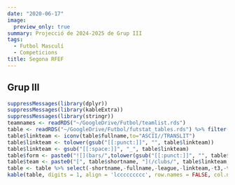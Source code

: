 ```yaml
---
date: "2020-06-17"
image:
  preview_only: true
summary: Projecció de 2024-2025 de Grup III
tags:
  - Futbol Masculí
  - Competicions
title: Segona RFEF
---
```

## Grup III
```r
suppressMessages(library(dplyr))
suppressMessages(library(kableExtra))
suppressMessages(library(stringr))
teamnames <- readRDS("~/GoogleDrive/Futbol/teamlist.rds")
table <- readRDS("~/GoogleDrive/Futbol/futstat_tables.rds") %>% filter(league == 'segunda_division_rfef_3') %>% left_join(teamnames, by = "team") %>% arrange(rank) %>% mutate(league = str_sub(league,1,-3))
table$linkteam <- iconv(table$fullname,to="ASCII//TRANSLIT")
table$linkteam <- tolower(gsub("[[:punct:]]", "", table$linkteam))
table$linkteam <- gsub("[[:space:]]", "_", table$linkteam)
table$form <- paste0("![](bars/",tolower(gsub("[[:punct:]]", "", table$team)),".png)")
table$team <- paste0("[", table$shortname, "](/clubs/", table$linkteam,"_",table$league,")")
table <- table %>% select(-shortname,-fullname,-league,-linkteam,-t3,-t4) %>% select(team,form,everything())
kable(table, digits = 1, align = 'lccccccccc', row.names = FALSE, col.names = c('Club','Forma', 'Class.', 'Punts', 'Ascens Dir.', 'Playoff', 'Descens', 'F', 'C', 'Qual.')) %>% add_header_above(c('Temporada' = 4, 'Probabilitat (%)' = 3, 'xGols' = 3)) %>% column_spec(1, bold = T) %>% column_spec(2, width = "4em") %>% column_spec(4, border_right = T) %>% column_spec(7, border_right = T)
```
